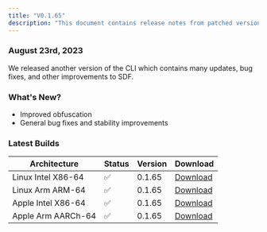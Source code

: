 ```yaml
---
title: "V0.1.65"
description: "This document contains release notes from patched version v0.1.65 of SDF."
---
```

### August 23rd, 2023

We released another version of the CLI which contains many updates, bug fixes, and other improvements to SDF.

### What's New?
- Improved obfuscation
- General bug fixes and stability improvements

### Latest Builds 

| Architecture           | Status | Version | Download |
| ---------------------- | ------ | ------- | -------- |
| Linux Intel X86-64     |   ✅   | 0.1.65  | [Download](https://cdn.sdf.com/releases/download/sdf-v0.1.65-x86_64-unknown-linux-musl.tar.gz) |
| Linux Arm ARM-64       |   ✅   | 0.1.65  | [Download](https://cdn.sdf.com/releases/download/sdf-v0.1.65-arm-unknown-linux-gnueabihf.tar.gz) |
| Apple Intel X86-64     |   ✅   | 0.1.65  | [Download](https://cdn.sdf.com/releases/download/sdf-v0.1.65-x86_64-apple-darwin.tar.gz) |
| Apple Arm AARCh-64     |   ✅   | 0.1.65  | [Download](https://cdn.sdf.com/releases/download/sdf-v0.1.65-aarch64-apple-darwin.tar.gz) |
